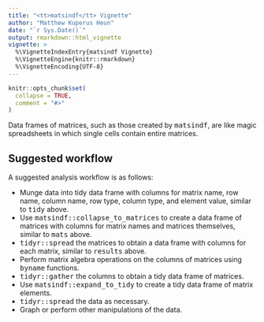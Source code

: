 ```yaml
---
title: "<tt>matsindf</tt> Vignette"
author: "Matthew Kuperus Heun"
date: "`r Sys.Date()`"
output: rmarkdown::html_vignette
vignette: >
  %\VignetteIndexEntry{matsindf Vignette}
  %\VignetteEngine{knitr::rmarkdown}
  %\VignetteEncoding{UTF-8}
---
```


```r
knitr::opts_chunk$set(
  collapse = TRUE,
  comment = "#>"
)
```


Data frames of matrices, 
such as those created by <tt>matsindf</tt>,
are like magic spreadsheets 
in which single cells contain entire matrices.



## Suggested workflow

A suggested analysis workflow is as follows:

* Munge data into tidy data frame with columns for matrix name, 
row name, column name, row type, column type, and element value,
similar to <tt>tidy</tt> above.
* Use <tt>matsindf::collapse_to_matrices</tt>
to create a data frame of matrices with columns for matrix names and 
matrices themselves,
similar to <tt>mats</tt> above.
* <tt>tidyr::spread</tt> the matrices to obtain a data frame with columns for each matrix,
similar to <tt>results</tt> above.
* Perform matrix algebra operations on the columns of matrices
using <tt>byname</tt> functions.
* <tt>tidyr::gather</tt> the columns to obtain a tidy data frame of matrices.
* Use <tt>matsindf::expand_to_tidy</tt> to create a tidy data frame of matrix elements.
* <tt>tidyr::spread</tt> the data as necessary.
* Graph or perform other manipulations of the data.

